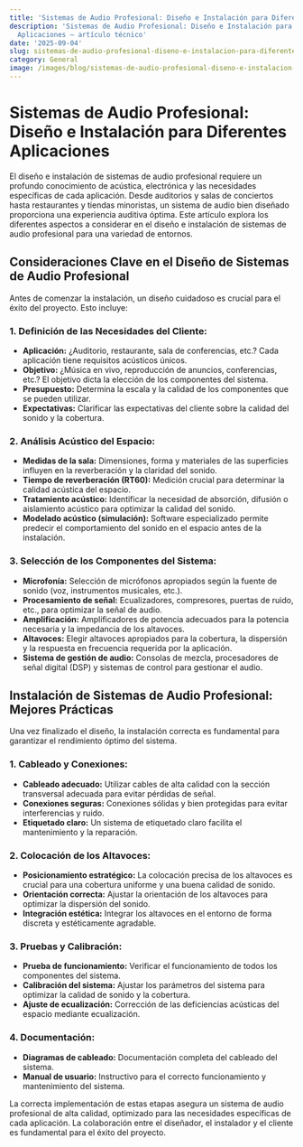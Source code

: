 ```yaml
---
title: 'Sistemas de Audio Profesional: Diseño e Instalación para Diferentes Aplicaciones'
description: 'Sistemas de Audio Profesional: Diseño e Instalación para Diferentes
  Aplicaciones — artículo técnico'
date: '2025-09-04'
slug: sistemas-de-audio-profesional-diseno-e-instalacion-para-diferentes-aplicaciones
category: General
image: /images/blog/sistemas-de-audio-profesional-diseno-e-instalacion-para-diferentes-aplicaciones/sistemas-de-audio-profesional-diseno-e-instalacion-para-diferentes-aplicaciones-hero-001.webp
---
```


# Sistemas de Audio Profesional: Diseño e Instalación para Diferentes Aplicaciones

El diseño e instalación de sistemas de audio profesional requiere un profundo conocimiento de acústica, electrónica y las necesidades específicas de cada aplicación.  Desde auditorios y salas de conciertos hasta restaurantes y tiendas minoristas, un sistema de audio bien diseñado proporciona una experiencia auditiva óptima. Este artículo explora los diferentes aspectos a considerar en el diseño e instalación de sistemas de audio profesional para una variedad de entornos.


##  Consideraciones Clave en el Diseño de Sistemas de Audio Profesional

Antes de comenzar la instalación, un diseño cuidadoso es crucial para el éxito del proyecto.  Esto incluye:

###  1. Definición de las Necesidades del Cliente:

* **Aplicación:** ¿Auditorio, restaurante, sala de conferencias, etc.?  Cada aplicación tiene requisitos acústicos únicos.
* **Objetivo:** ¿Música en vivo, reproducción de anuncios, conferencias, etc.? El objetivo dicta la elección de los componentes del sistema.
* **Presupuesto:**  Determina la escala y la calidad de los componentes que se pueden utilizar.
* **Expectativas:** Clarificar las expectativas del cliente sobre la calidad del sonido y la cobertura.


### 2. Análisis Acústico del Espacio:

* **Medidas de la sala:** Dimensiones, forma y materiales de las superficies influyen en la reverberación y la claridad del sonido.
* **Tiempo de reverberación (RT60):** Medición crucial para determinar la calidad acústica del espacio.
* **Tratamiento acústico:**  Identificar la necesidad de absorción, difusión o aislamiento acústico para optimizar la calidad del sonido.
* **Modelado acústico (simulación):** Software especializado permite predecir el comportamiento del sonido en el espacio antes de la instalación.


### 3. Selección de los Componentes del Sistema:

* **Microfonía:** Selección de micrófonos apropiados según la fuente de sonido (voz, instrumentos musicales, etc.).
* **Procesamiento de señal:**  Ecualizadores, compresores, puertas de ruido, etc., para optimizar la señal de audio.
* **Amplificación:**  Amplificadores de potencia adecuados para la potencia necesaria y la impedancia de los altavoces.
* **Altavoces:**  Elegir altavoces apropiados para la cobertura, la dispersión y la respuesta en frecuencia requerida por la aplicación.
* **Sistema de gestión de audio:**  Consolas de mezcla, procesadores de señal digital (DSP) y sistemas de control para gestionar el audio.


## Instalación de Sistemas de Audio Profesional: Mejores Prácticas

Una vez finalizado el diseño, la instalación correcta es fundamental para garantizar el rendimiento óptimo del sistema.

### 1. Cableado y Conexiones:

* **Cableado adecuado:**  Utilizar cables de alta calidad con la sección transversal adecuada para evitar pérdidas de señal.
* **Conexiones seguras:**  Conexiones sólidas y bien protegidas para evitar interferencias y ruido.
* **Etiquetado claro:**  Un sistema de etiquetado claro facilita el mantenimiento y la reparación.


### 2. Colocación de los Altavoces:

* **Posicionamiento estratégico:**  La colocación precisa de los altavoces es crucial para una cobertura uniforme y una buena calidad de sonido.
* **Orientación correcta:**  Ajustar la orientación de los altavoces para optimizar la dispersión del sonido.
* **Integración estética:**  Integrar los altavoces en el entorno de forma discreta y estéticamente agradable.


### 3. Pruebas y Calibración:

* **Prueba de funcionamiento:**  Verificar el funcionamiento de todos los componentes del sistema.
* **Calibración del sistema:**  Ajustar los parámetros del sistema para optimizar la calidad de sonido y la cobertura.
* **Ajuste de ecualización:**  Corrección de las deficiencias acústicas del espacio mediante ecualización.


### 4. Documentación:

* **Diagramas de cableado:**  Documentación completa del cableado del sistema.
* **Manual de usuario:**  Instructivo para el correcto funcionamiento y mantenimiento del sistema.


La correcta implementación de estas etapas asegura un sistema de audio profesional de alta calidad, optimizado para las necesidades específicas de cada aplicación. La colaboración entre el diseñador, el instalador y el cliente es fundamental para el éxito del proyecto.
